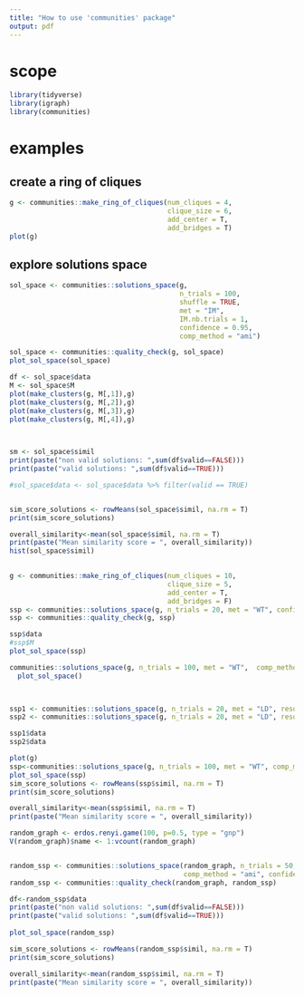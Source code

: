 ```yaml
---
title: "How to use 'communities' package" 
output: pdf
---
```


# scope

```r
library(tidyverse)
library(igraph)
library(communities)
```


# examples
## create a ring of cliques

```r
g <- communities::make_ring_of_cliques(num_cliques = 4,
                                       clique_size = 6, 
                                       add_center = T, 
                                       add_bridges = T)
plot(g)


```


## explore solutions space
```r



sol_space <- communities::solutions_space(g, 
                                          n_trials = 100,
                                          shuffle = TRUE,
                                          met = "IM", 
                                          IM.nb.trials = 1,
                                          confidence = 0.95,  
                                          comp_method = "ami")

sol_space <- communities::quality_check(g, sol_space)
plot_sol_space(sol_space)

df <- sol_space$data
M <- sol_space$M 
plot(make_clusters(g, M[,1]),g)
plot(make_clusters(g, M[,2]),g)
plot(make_clusters(g, M[,3]),g)
plot(make_clusters(g, M[,4]),g)


 
sm <- sol_space$simil
print(paste("non valid solutions: ",sum(df$valid==FALSE)))
print(paste("valid solutions: ",sum(df$valid==TRUE)))

#sol_space$data <- sol_space$data %>% filter(valid == TRUE)


sim_score_solutions <- rowMeans(sol_space$simil, na.rm = T)
print(sim_score_solutions)

overall_similarity<-mean(sol_space$simil, na.rm = T)
print(paste("Mean similarity score = ", overall_similarity))
hist(sol_space$simil)
 
```

 

  

```r
g <- communities::make_ring_of_cliques(num_cliques = 10,
                                       clique_size = 5, 
                                       add_center = T, 
                                       add_bridges = F)
ssp <- communities::solutions_space(g, n_trials = 20, met = "WT", confidence = .9) 
ssp <- communities::quality_check(g, ssp)

ssp$data
#ssp$M
plot_sol_space(ssp)
```


```r
communities::solutions_space(g, n_trials = 100, met = "WT",  comp_method = "ari", confidence = 0.95) %>% 
  plot_sol_space()

  

```

```r
ssp1 <- communities::solutions_space(g, n_trials = 20, met = "LD", resolution = 0.9, comp_method = 'ami')
ssp2 <- communities::solutions_space(g, n_trials = 20, met = "LD", resolution = 0.9, comp_method = 'ari') 

ssp1$data
ssp2$data

```


```r
plot(g)
ssp<-communities::solutions_space(g, n_trials = 100, met = "WT", comp_method = "ami") 
plot_sol_space(ssp)
sim_score_solutions <- rowMeans(ssp$simil, na.rm = T)
print(sim_score_solutions)

overall_similarity<-mean(ssp$simil, na.rm = T)
print(paste("Mean similarity score = ", overall_similarity))

```

```r
random_graph <- erdos.renyi.game(100, p=0.5, type = "gnp")
V(random_graph)$name <- 1:vcount(random_graph)


random_ssp <- communities::solutions_space(random_graph, n_trials = 50, met = "LD", 
                                           comp_method = "ami", confidence = .9)
random_ssp <- communities::quality_check(random_graph, random_ssp)

df<-random_ssp$data
print(paste("non valid solutions: ",sum(df$valid==FALSE)))
print(paste("valid solutions: ",sum(df$valid==TRUE)))
 
plot_sol_space(random_ssp)

sim_score_solutions <- rowMeans(random_ssp$simil, na.rm = T)
print(sim_score_solutions)

overall_similarity<-mean(random_ssp$simil, na.rm = T)
print(paste("Mean similarity score = ", overall_similarity))


```
 